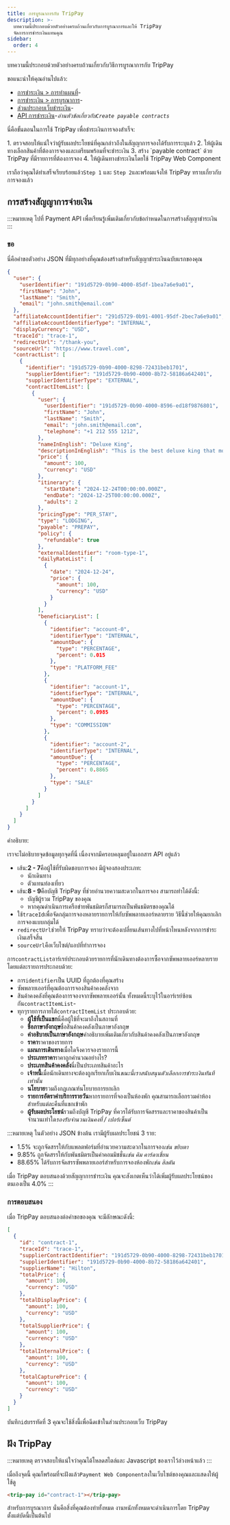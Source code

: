 ```yaml
---
title: การบูรณาการกับ TripPay
description: >-
  บทความนี้ประกอบด้วยตัวอย่างครบถ้วนเกี่ยวกับการบูรณาการและให้ TripPay
  จัดการการชำระเงินแทนคุณ
sidebar:
  order: 4
---
```


บทความนี้ประกอบด้วยตัวอย่างครบถ้วนเกี่ยวกับวิธีการบูรณาการกับ TripPay

ขอแนะนำให้คุณอ่านไปแล้ว:

* [การชำระเงิน > การทำแผนที่](/payment/mapping)-
* [การชำระเงิน > การบูรณาการ](/payment/integration)-
* [ส่วนประกอบเว็บชำระเงิน](/developers/web-components/#payment)-
* [API การชำระเงิน](/developers/apis/#payment-api)-*อ่านหัวข้อเกี่ยวกับ`Create payable contracts`*

นี่คือขั้นตอนในการใช้ TripPay เพื่อชำระเงินการจองสำเร็จ:

<Steps>
  1. ตรวจสอบให้แน่ใจว่าผู้รับผลประโยชน์ที่คุณกล่าวถึงในสัญญาการจองได้รับการระบุแล้ว
  2. ให้ผู้เดินทางเลือกสินค้าที่ต้องการจองและเตรียมพร้อมที่จะชำระเงิน
  3. สร้าง `payable contract` ด้วย TripPay ที่มีรายการที่ต้องการจอง
  4. ให้ผู้เดินทางชำระเงินโดยใช้ TripPay Web Component
</Steps>


เราถือว่าคุณได้ทำเสร็จเรียบร้อยแล้ว`Step 1` และ `Step 2`และพร้อมแจ้งให้ TripPay ทราบเกี่ยวกับการจองแล้ว

## การสร้างสัญญาการจ่ายเงิน

:::หมายเหตุ
ไปที่ Payment API เพื่อเรียนรู้เพิ่มเติมเกี่ยวกับข้อกำหนดในการสร้างสัญญาชำระเงิน
:::

### ขอ

นี่คือคำขอตัวอย่าง JSON ที่มีทุกอย่างที่คุณต้องสร้างสำหรับสัญญาชำระเงินฉบับแรกของคุณ

```json {3-6, 8-9}
{
  "user": {
    "userIdentifier": "191d5729-0b90-4000-85df-1bea7a6e9a01",
    "firstName": "John",
    "lastName": "Smith",
    "email": "john.smith@email.com"
  },
  "affiliateAccountIdentifier": "291d5729-0b91-4001-95df-2bec7a6e9a01",
  "affiliateAccountIdentifierType": "INTERNAL",
  "displayCurrency": "USD",
  "traceId": "trace-1",
  "redirectUrl": "/thank-you",
  "sourceUrl": "https://www.travel.com",
  "contractList": [
    {
      "identifier": "191d5729-0b90-4000-8298-72431beb1701",
      "supplierIdentifier": "191d5729-0b90-4000-8b72-58186a642401",
      "supplierIdentifierType": "EXTERNAL",
      "contractItemList": [
        {
          "user": {
            "userIdentifier": "191d5729-0b90-4000-8596-ed18f9876801",
            "firstName": "John",
            "lastName": "Smith",
            "email": "john.smith@email.com",
            "telephone": "+1 212 555 1212",
          },
          "nameInEnglish": "Deluxe King",
          "descriptionInEnglish": "This is the best deluxe king that money can buy.",
          "price": {
            "amount": 100,
            "currency": "USD"
          },
          "itinerary": {
            "startDate": "2024-12-24T00:00:00.000Z",
            "endDate": "2024-12-25T00:00:00.000Z",
            "adults": 2
          },
          "pricingType": "PER_STAY",
          "type": "LODGING",
          "payable": "PREPAY",
          "policy": {
            "refundable": true
          },
          "externalIdentifier": "room-type-1",
          "dailyRateList": [
            {
              "date": "2024-12-24",
              "price": {
                "amount": 100,
                "currency": "USD"
              }
            }
          ],
          "beneficiaryList": [
            {
              "identifier": "account-0",
              "identifierType": "INTERNAL",
              "amountDue": {
                "type": "PERCENTAGE",
                "percent": 0.015
              },
              "type": "PLATFORM_FEE"
            },
            {
              "identifier": "account-1",
              "identifierType": "INTERNAL",
              "amountDue": {
                "type": "PERCENTAGE",
                "percent": 0.0985
              },
              "type": "COMMISSION"
            },
            {
              "identifier": "account-2",
              "identifierType": "INTERNAL",
              "amountDue": {
                "type": "PERCENTAGE",
                "percent": 0.8865
              },
              "type": "SALE"
            }
          ]
        }
      ]
    }
  ]
}
```

คำอธิบาย:

เราจะไม่อธิบายจุดข้อมูลทุกจุดที่นี่ เนื่องจากมีครอบคลุมอยู่ในเอกสาร API อยู่แล้ว

* เส้น:**2 - 7**คือผู้ใช้ที่รับผิดชอบการจอง มีผู้จองสองประเภท:
  * นักเดินทาง
  * ตัวแทนท่องเที่ยว
* เส้น:**8 - 9**คือบัญชี TripPay ที่ช่วยอำนวยความสะดวกในการจอง สามารถทำได้ดังนี้:
  * บัญชีผู้รวม TripPay ของคุณ
  * หากคุณดำเนินการเครือข่ายพันธมิตรก็สามารถเป็นพันธมิตรของคุณได้
* ใช้`traceId`เพื่อจัดกลุ่มการจองหลายรายการให้กับซัพพลายเออร์หลายราย วิธีนี้ช่วยให้คุณยกเลิกการจองแบบกลุ่มได้
* `redirectUrl`ช่วยให้ TripPay ทราบว่าจะต้องเปลี่ยนเส้นทางไปที่หน้าไหนหลังจากการชำระเงินเสร็จสิ้น
* `sourceUrl`คือเว็บไซต์/แอปที่ทำการจอง

การ`contractList`อาร์เรย์ประกอบด้วยรายการที่นักเดินทางต้องการซื้อจากซัพพลายเออร์หลายราย โดยแต่ละรายการประกอบด้วย:

* การ`identifier`เป็น UUID ที่ถูกต้องที่คุณสร้าง
* ซัพพลายเออร์ที่คุณต้องการจองสินค้าคงคลังจาก
* สินค้าคงคลังที่คุณต้องการจองจากซัพพลายเออร์นั้น ทั้งหมดนี้ระบุไว้ในอาร์เรย์ซ้อนกัน`contractItemList`-
* ทุกๆรายการภายใต้`contractItemList` ประกอบด้วย:
  * **ผู้ใช้ที่เป็นแขก**นี่คือผู้ใช้ที่จะมาถึงในสถานที่
  * **ชื่อภาษาอังกฤษ**ชื่อสินค้าคงคลังเป็นภาษาอังกฤษ
  * **คำอธิบายเป็นภาษาอังกฤษ**คำอธิบายเพิ่มเติมเกี่ยวกับสินค้าคงคลังเป็นภาษาอังกฤษ
  * **ราคา**ราคาของรายการ
  * **แผนการเดินทาง**เมื่อใดจึงควรจองรายการนี้
  * **ประเภทราคา**ราคาถูกคำนวณอย่างไร?
  * **ประเภทสินค้าคงคลัง**นี่เป็นประเภทสินค้าอะไร
  * **เจ้าหนี้**เมื่อนักเดินทางจะต้องถูกเรียกเก็บเงิน*ขณะนี้เราสนับสนุนตัวเลือกการชำระเงินทันทีเท่านั้น*
  * **นโยบาย**รวมถึงกฎเกณฑ์นโยบายการยกเลิก
  * **รายการอัตราค่าบริการรายวัน**หากรายการที่จองเป็นห้องพัก คุณสามารถเลือกรวมค่าห้องสำหรับแต่ละคืนที่แขกเข้าพัก
  * **ผู้รับผลประโยชน์**รวมถึงบัญชี TripPay ที่ควรได้รับการจัดสรรและราคาของสินค้าเป็นจำนวนเท่าใด*รองรับจำนวนเงินคงที่ / เปอร์เซ็นต์*

:::หมายเหตุ
ในตัวอย่าง JSON ข้างต้น เรามีผู้รับผลประโยชน์ 3 ราย:

* 1.5% จะถูกจัดสรรให้กับแพลตฟอร์มที่อำนวยความสะดวกในการจอง*เช่น ขยิบตา*
* 9.85% ถูกจัดสรรให้กับพันธมิตรเป็นค่าคอมมิชชั่น*เช่น คิม คาร์ดาเชี่ยน*
* 88.65% ได้รับการจัดสรรซัพพลายเออร์สำหรับการจองห้องพัก*เช่น ฮิลตัน*

เมื่อ TripPay ตอบสนองด้วยสัญญาการชำระเงิน คุณจะสังเกตเห็นว่าได้เพิ่มผู้รับผลประโยชน์ของตนเองเป็น 4.0%
:::

### การตอบสนอง

เมื่อ TripPay ตอบสนองต่อคำขอของคุณ จะมีลักษณะดังนี้:

```json {3}
[
  {
    "id": "contract-1",
    "traceId": "trace-1",
    "supplierContractIdentifier": "191d5729-0b90-4000-8298-72431beb1701",
    "supplierIdentifier": "191d5729-0b90-4000-8b72-58186a642401",
    "supplierName": "Hilton",
    "totalPrice": {
      "amount": 100,
      "currency": "USD"
    },
    "totalDisplayPrice": {
      "amount": 100,
      "currency": "USD"
    },
    "totalSupplierPrice": {
      "amount": 100,
      "currency": "USD"
    },
    "totalInternalPrice": {
      "amount": 100,
      "currency": "USD"
    },
    "totalCapturePrice": {
      "amount": 100,
      "currency": "USD"
    }
  }
]
```

บันทึก`id`บรรทัดที่ 3 คุณจะใช้สิ่งนี้เพื่อฉีดเข้าในส่วนประกอบเว็บ TripPay

## ฝัง TripPay

:::หมายเหตุ
ตรวจสอบให้แน่ใจว่าคุณได้โหลดสไตล์และ Javascript ของเราไว้ล่วงหน้าแล้ว
:::

เมื่อถึงจุดนี้ คุณก็พร้อมที่จะฝังแล้ว`Payment Web Component`ลงในเว็บไซต์ของคุณและแสดงให้ผู้ใช้ดู

```html
<trip-pay id="contract-1"></trip-pay>
```

สำหรับการบูรณาการ นั่นคือสิ่งที่คุณต้องทำทั้งหมด งานหนักทั้งหมดจะดำเนินการโดย TripPay ตั้งแต่บัดนี้เป็นต้นไป

